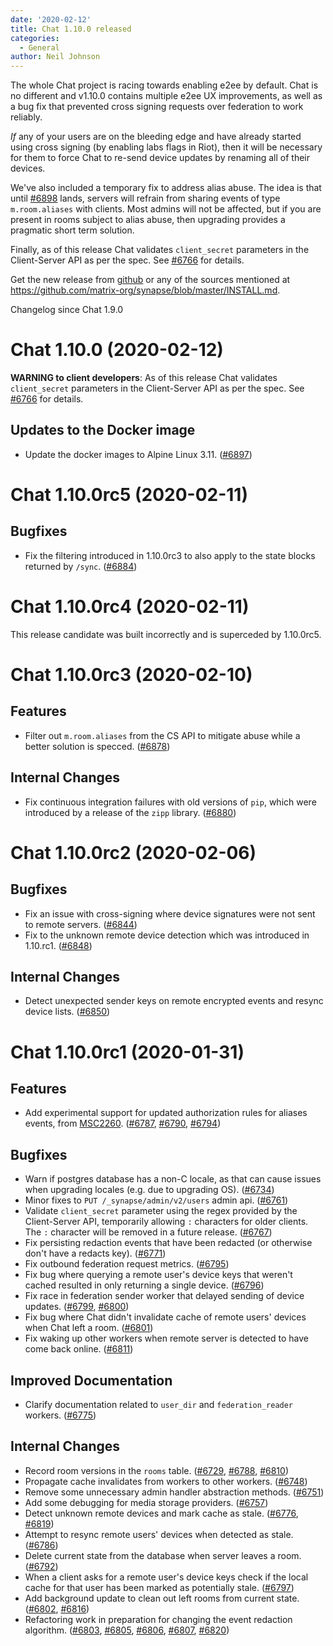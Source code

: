 ```yaml
---
date: '2020-02-12'
title: Chat 1.10.0 released
categories:
  - General
author: Neil Johnson
---
```



The whole Chat project is racing towards enabling e2ee by default. Chat is no different and v1.10.0 contains multiple e2ee UX improvements, as well as a bug fix that prevented cross signing requests over federation to work reliably.

*If* any of your users are on the bleeding edge and have already started using cross signing (by enabling labs flags in Riot), then it will be necessary for them to force Chat to re-send device updates by renaming all of their devices.

We've also included a temporary fix to address alias abuse. The idea is that until [#6898](https://github.com/matrix-org/synapse/issues/6898) lands, servers will refrain from sharing events of type ```m.room.aliases``` with clients. Most admins will not be affected, but if you are present in rooms subject to alias abuse, then upgrading provides a pragmatic short term solution.

Finally, as of this release Chat validates ```client_secret``` parameters in the Client-Server API as per the spec. See [#6766](https://github.com/matrix-org/synapse/issues/6766) for details.


Get the new release from [github](https://github.com/matrix-org/synapse/releases/tag/v1.10.0) or any of the sources mentioned at https://github.com/matrix-org/synapse/blob/master/INSTALL.md.


Changelog since Chat 1.9.0

Chat 1.10.0 (2020-02-12)
===========================

**WARNING to client developers**: As of this release Chat validates `client_secret` parameters in the Client-Server API as per the spec. See [\#6766](https://github.com/matrix-org/synapse/issues/6766) for details.

Updates to the Docker image
---------------------------

- Update the docker images to Alpine Linux 3.11. ([\#6897](https://github.com/matrix-org/synapse/issues/6897))


Chat 1.10.0rc5 (2020-02-11)
==============================

Bugfixes
--------

- Fix the filtering introduced in 1.10.0rc3 to also apply to the state blocks returned by `/sync`. ([\#6884](https://github.com/matrix-org/synapse/issues/6884))

Chat 1.10.0rc4 (2020-02-11)
==============================

This release candidate was built incorrectly and is superceded by 1.10.0rc5.

Chat 1.10.0rc3 (2020-02-10)
==============================

Features
--------

- Filter out `m.room.aliases` from the CS API to mitigate abuse while a better solution is specced. ([\#6878](https://github.com/matrix-org/synapse/issues/6878))


Internal Changes
----------------

- Fix continuous integration failures with old versions of `pip`, which were introduced by a release of the `zipp` library. ([\#6880](https://github.com/matrix-org/synapse/issues/6880))


Chat 1.10.0rc2 (2020-02-06)
==============================

Bugfixes
--------

- Fix an issue with cross-signing where device signatures were not sent to remote servers. ([\#6844](https://github.com/matrix-org/synapse/issues/6844))
- Fix to the unknown remote device detection which was introduced in 1.10.rc1. ([\#6848](https://github.com/matrix-org/synapse/issues/6848))


Internal Changes
----------------

- Detect unexpected sender keys on remote encrypted events and resync device lists. ([\#6850](https://github.com/matrix-org/synapse/issues/6850))


Chat 1.10.0rc1 (2020-01-31)
==============================

Features
--------

- Add experimental support for updated authorization rules for aliases events, from [MSC2260](https://github.com/matrix-org/matrix-doc/pull/2260). ([\#6787](https://github.com/matrix-org/synapse/issues/6787), [\#6790](https://github.com/matrix-org/synapse/issues/6790), [\#6794](https://github.com/matrix-org/synapse/issues/6794))


Bugfixes
--------

- Warn if postgres database has a non-C locale, as that can cause issues when upgrading locales (e.g. due to upgrading OS). ([\#6734](https://github.com/matrix-org/synapse/issues/6734))
- Minor fixes to `PUT /_synapse/admin/v2/users` admin api. ([\#6761](https://github.com/matrix-org/synapse/issues/6761))
- Validate `client_secret` parameter using the regex provided by the Client-Server API, temporarily allowing `:` characters for older clients. The `:` character will be removed in a future release. ([\#6767](https://github.com/matrix-org/synapse/issues/6767))
- Fix persisting redaction events that have been redacted (or otherwise don't have a redacts key). ([\#6771](https://github.com/matrix-org/synapse/issues/6771))
- Fix outbound federation request metrics. ([\#6795](https://github.com/matrix-org/synapse/issues/6795))
- Fix bug where querying a remote user's device keys that weren't cached resulted in only returning a single device. ([\#6796](https://github.com/matrix-org/synapse/issues/6796))
- Fix race in federation sender worker that delayed sending of device updates. ([\#6799](https://github.com/matrix-org/synapse/issues/6799), [\#6800](https://github.com/matrix-org/synapse/issues/6800))
- Fix bug where Chat didn't invalidate cache of remote users' devices when Chat left a room. ([\#6801](https://github.com/matrix-org/synapse/issues/6801))
- Fix waking up other workers when remote server is detected to have come back online. ([\#6811](https://github.com/matrix-org/synapse/issues/6811))


Improved Documentation
----------------------

- Clarify documentation related to `user_dir` and `federation_reader` workers. ([\#6775](https://github.com/matrix-org/synapse/issues/6775))


Internal Changes
----------------

- Record room versions in the `rooms` table. ([\#6729](https://github.com/matrix-org/synapse/issues/6729), [\#6788](https://github.com/matrix-org/synapse/issues/6788), [\#6810](https://github.com/matrix-org/synapse/issues/6810))
- Propagate cache invalidates from workers to other workers. ([\#6748](https://github.com/matrix-org/synapse/issues/6748))
- Remove some unnecessary admin handler abstraction methods. ([\#6751](https://github.com/matrix-org/synapse/issues/6751))
- Add some debugging for media storage providers. ([\#6757](https://github.com/matrix-org/synapse/issues/6757))
- Detect unknown remote devices and mark cache as stale. ([\#6776](https://github.com/matrix-org/synapse/issues/6776), [\#6819](https://github.com/matrix-org/synapse/issues/6819))
- Attempt to resync remote users' devices when detected as stale. ([\#6786](https://github.com/matrix-org/synapse/issues/6786))
- Delete current state from the database when server leaves a room. ([\#6792](https://github.com/matrix-org/synapse/issues/6792))
- When a client asks for a remote user's device keys check if the local cache for that user has been marked as potentially stale. ([\#6797](https://github.com/matrix-org/synapse/issues/6797))
- Add background update to clean out left rooms from current state. ([\#6802](https://github.com/matrix-org/synapse/issues/6802), [\#6816](https://github.com/matrix-org/synapse/issues/6816))
- Refactoring work in preparation for changing the event redaction algorithm. ([\#6803](https://github.com/matrix-org/synapse/issues/6803), [\#6805](https://github.com/matrix-org/synapse/issues/6805), [\#6806](https://github.com/matrix-org/synapse/issues/6806), [\#6807](https://github.com/matrix-org/synapse/issues/6807), [\#6820](https://github.com/matrix-org/synapse/issues/6820))
